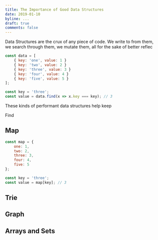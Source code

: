 ```yaml
---
title: The Importance of Good Data Structures
date: 2019-01-10
byline: ...
draft: true
comments: false
---
```


Data Structures are the crux of any piece of code.
We write to from them, we search through them, we mutate them, all for the sake of better reflec


```javascript
const data = [
    { key: 'one', value: 1 }
    { key: 'two', value: 2 }
    { key: 'three', value: 3 }
    { key: 'four', value: 4 }
    { key: 'five', value: 5 }
];

const key = 'three';
const value = data.find(x => x.key === key); // 3
```

These kinds of performant data structures help keep 

Find 

## Map

```javascript
const map = {
    one: 1,
    two: 2,
    three: 3,
    four: 4,
    five: 5
};

const key = 'three';
const value = map[key]; // 3
```

## Trie

## Graph

## Arrays and Sets

## 